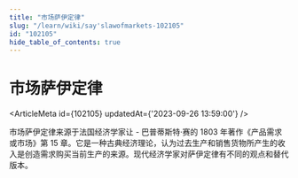 ```yaml
---
title: "市场萨伊定律"
slug: "/learn/wiki/say'slawofmarkets-102105"
id: "102105"
hide_table_of_contents: true
---
```



# 市场萨伊定律

<ArticleMeta id={102105} updatedAt={'2023-09-26 13:59:00'} />
<div className='border-solid border-b border-t-0 my-4 border-[var(--ifm-color-gray-300)]' />

市场萨伊定律来源于法国经济学家让 - 巴普蒂斯特·赛的 1803 年著作《产品需求或市场》第 15 章。它是一种古典经济理论，认为过去生产和销售货物所产生的收入是创造需求购买当前生产的来源。现代经济学家对萨伊定律有不同的观点和替代版本。
